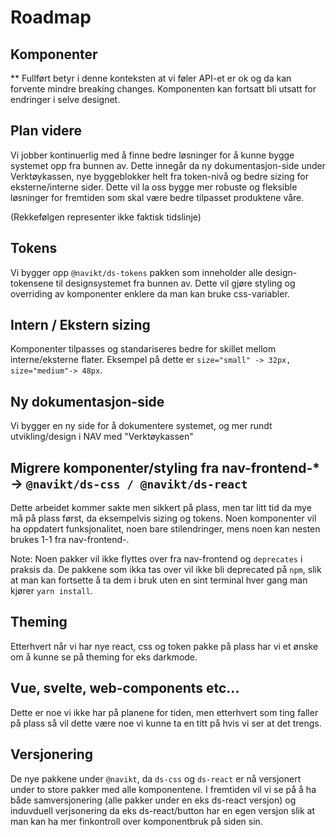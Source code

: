 
<Meta title="ds-react/Roadmap" />

# Roadmap

## Komponenter

\*\* Fullført betyr i denne konteksten at vi føler API-et er ok og da kan forvente mindre breaking changes.
Komponenten kan fortsatt bli utsatt for endringer i selve designet.

<RoadmapTable />

## Plan videre

Vi jobber kontinuerlig med å finne bedre løsninger for å kunne bygge systemet opp fra bunnen av. Dette innegår da
ny dokumentasjon-side under Verktøykassen, nye byggeblokker helt fra token-nivå og bedre sizing for eksterne/interne sider.
Dette vil la oss bygge mer robuste og fleksible løsninger for fremtiden som skal være bedre tilpasset produktene våre.

(Rekkefølgen representer ikke faktisk tidslinje)

## Tokens

Vi bygger opp `@navikt/ds-tokens` pakken som inneholder alle design-tokensene til designsystemet fra bunnen av.
Dette vil gjøre styling og overriding av komponenter enklere da man kan bruke css-variabler.

## Intern / Ekstern sizing

Komponenter tilpasses og standariseres bedre for skillet mellom interne/eksterne flater.
Eksempel på dette er `size="small" -> 32px, size="medium"-> 48px`.

## Ny dokumentasjon-side

Vi bygger en ny side for å dokumentere systemet, og mer rundt utvikling/design i NAV med "Verktøykassen"

## Migrere komponenter/styling fra nav-frontend-\* -> `@navikt/ds-css / @navikt/ds-react`

Dette arbeidet kommer sakte men sikkert på plass, men tar litt tid da mye må på plass først, da eksempelvis sizing og tokens.
Noen komponenter vil ha oppdatert funksjonalitet, noen bare stilendringer, mens noen kan nesten brukes 1-1 fra nav-frontend-.

Note: Noen pakker vil ikke flyttes over fra nav-frontend og `deprecates` i praksis da. De pakkene som ikka tas over vil ikke bli deprecated på `npm`, slik at man kan fortsette å ta dem i bruk uten en sint terminal hver gang man kjører `yarn install`.

## Theming

Etterhvert når vi har nye react, css og token pakke på plass har vi et ønske om å kunne se på theming for
eks darkmode.

## Vue, svelte, web-components etc...

Dette er noe vi ikke har på planene for tiden, men etterhvert som ting faller på plass så vil dette være
noe vi kunne ta en titt på hvis vi ser at det trengs.

## Versjonering

De nye pakkene under `@navikt`, da `ds-css` og `ds-react` er nå versjonert under to store pakker med alle komponentene. I fremtiden vil vi se på å
ha både samversjonering (alle pakker under en eks ds-react versjon) og induvduell verjsonering da eks ds-react/button har en egen versjon
slik at man kan ha mer finkontroll over komponentbruk på siden sin.
